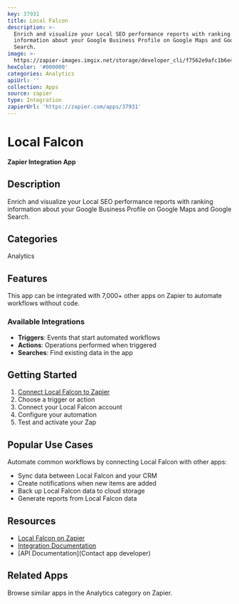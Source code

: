 ```yaml
---
key: 37931
title: Local Falcon
description: >-
  Enrich and visualize your Local SEO performance reports with ranking
  information about your Google Business Profile on Google Maps and Google
  Search.
image: >-
  https://zapier-images.imgix.net/storage/developer_cli/f7562e9afc1b6e4662fa049a5c13c78b_2.png?auto=format%2Ccompress&ixlib=python-3.0.0&q=50
hexColor: '#000000'
categories: Analytics
apiUrl: ''
collection: Apps
source: zapier
type: Integration
zapierUrl: 'https://zapier.com/apps/37931'
---
```

# Local Falcon

**Zapier Integration App**

## Description

Enrich and visualize your Local SEO performance reports with ranking information about your Google Business Profile on Google Maps and Google Search.

## Categories

Analytics

## Features

This app can be integrated with 7,000+ other apps on Zapier to automate workflows without code.

### Available Integrations

- **Triggers**: Events that start automated workflows
- **Actions**: Operations performed when triggered
- **Searches**: Find existing data in the app

## Getting Started

1. [Connect Local Falcon to Zapier](https://zapier.com/apps/37931)
2. Choose a trigger or action
3. Connect your Local Falcon account
4. Configure your automation
5. Test and activate your Zap

## Popular Use Cases

Automate common workflows by connecting Local Falcon with other apps:

- Sync data between Local Falcon and your CRM
- Create notifications when new items are added
- Back up Local Falcon data to cloud storage
- Generate reports from Local Falcon data

## Resources

- [Local Falcon on Zapier](https://zapier.com/apps/37931)
- [Integration Documentation](https://zapier.com/apps/37931/integrations)
- [API Documentation](Contact app developer)

## Related Apps

Browse similar apps in the Analytics category on Zapier.
